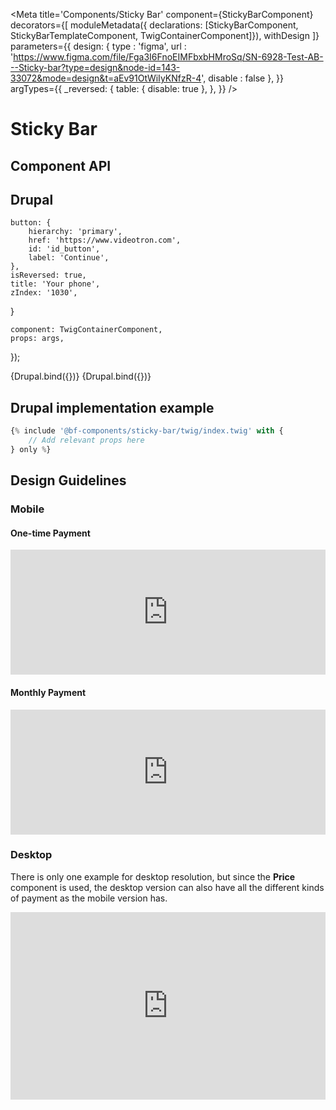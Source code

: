 
<Meta
    title='Components/Sticky Bar'
    component={StickyBarComponent}
    decorators={[
        moduleMetadata({ declarations: [StickyBarComponent, StickyBarTemplateComponent, TwigContainerComponent]}),
        withDesign
    ]}
    parameters={{
        design: {
            type    : 'figma',
            url     : 'https://www.figma.com/file/Fga3I6FnoEIMFbxbHMroSq/SN-6928-Test-AB---Sticky-bar?type=design&node-id=143-33072&mode=design&t=aEv91OtWiIyKNfzR-4',
            disable : false
        },
    }}
    argTypes={{
        _reversed: {
            table: { disable: true },
        },
    }}
/>

# Sticky Bar

## Component API

<ArgsTable of={StickyBarComponent} />

## Drupal

    button: {
        hierarchy: 'primary',
        href: 'https://www.videotron.com',
        id: 'id_button',
        label: 'Continue',
    },
    isReversed: true,
    title: 'Your phone',
    zIndex: '1030',
}

    component: TwigContainerComponent,
    props: args,
});

<Canvas withSource='none'>
    <Story
        name='Drupal - One-time Payment'
        height='300px'
        args={{
            elementPath: 'components/sticky-bar/_doc/template.drupal',
            ...commonProps,
            price: oneTimePayment,
        }}
    >
        {Drupal.bind({})}
    </Story>
</Canvas>

<Canvas withSource='none'>
    <Story
        name='Drupal - Monthly Payment'
        height='300px'
        args={{
            elementPath: 'components/sticky-bar/_doc/template.drupal',
            ...commonProps,
            price: monthlyPayment,
        }}
    >
        {Drupal.bind({})}
    </Story>
</Canvas>


## Drupal implementation example

```jsx
{% include '@bf-components/sticky-bar/twig/index.twig' with {
    // Add relevant props here
} only %}
```

<!--
## Angular

  component: StickyBarTemplateComponent,
  props: args,
});

<Canvas withSource='none'>
    <Story
        name='Angular'
        args={{
            label: 'Sticky Bar'
        }}
    >
        {Angular.bind({})}
    </Story>
</Canvas>

## Angular implementation example

Please, read the [Implementation Page](/?path=/docs/implementation-angular--page).

-->


## Design Guidelines

### Mobile

#### One-time Payment

<iframe width='100%' height='200' src='https://www.figma.com/embed?embed_host=share&url=https%3A%2F%2Fwww.figma.com%2Ffile%2FFga3I6FnoEIMFbxbHMroSq%2FSN-6928-Test-AB---Sticky-bar%3Ftype%3Ddesign%26node-id%3D182-32549%26mode%3Ddesign%26t%3DaEv91OtWiIyKNfzR-4' frameBorder='0' allowFullScreen></iframe>

#### Monthly Payment

<iframe width='100%' height='200' src='https://www.figma.com/embed?embed_host=share&url=https%3A%2F%2Fwww.figma.com%2Ffile%2FFga3I6FnoEIMFbxbHMroSq%2FSN-6928-Test-AB---Sticky-bar%3Ftype%3Ddesign%26node-id%3D182-32568%26mode%3Ddesign%26t%3DaEv91OtWiIyKNfzR-4' frameBorder='0' allowFullScreen></iframe>

### Desktop

There is only one example for desktop resolution, but since the __Price__ component is used,
the desktop version can also have all the different kinds of payment as the mobile version has.

<iframe width='100%' height='300' src='https://www.figma.com/embed?embed_host=share&url=https%3A%2F%2Fwww.figma.com%2Ffile%2FFga3I6FnoEIMFbxbHMroSq%2FSN-6928-Test-AB---Sticky-bar%3Ftype%3Ddesign%26node-id%3D182-33262%26mode%3Ddesign%26t%3DaEv91OtWiIyKNfzR-4' frameBorder='0' allowFullScreen></iframe>
